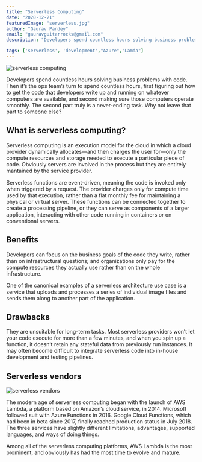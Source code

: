 ```yaml
---
title: "Serverless Computing"
date: "2020-12-21"
featuredImage: "serverless.jpg"
author: "Gaurav Pandey"
email: "gauravguitarrocks@gmail.com"
description: "Developers spend countless hours solving business problems with code. Then it’s the ops team’s turn to spend countless hours, first figuring out how to get the code that developers write up and running on whatever computers are available, and second making sure those computers operate smoothly..."

tags: ['serverless', 'development',"Azure","Lamda"]
---
```


![serverless computing](/assets/images/blogs_images/serverless/serverless.jpg)

Developers spend countless hours solving business problems with code. Then it’s the ops team’s turn to spend countless hours, first figuring out how to get the code that developers write up and running on whatever computers are available, and second making sure those computers operate smoothly. The second part truly is a never-ending task. Why not leave that part to someone else?

## What is serverless computing?

Serverless computing is an execution model for the cloud in which a cloud provider dynamically allocates—and then charges the user for—only the compute resources and storage needed to execute a particular piece of code. Obviously servers are involved in the process but they are entirely mantained by the service provider.

Serverless functions are event-driven, meaning the code is invoked only when triggered by a request. The provider charges only for compute time used by that execution, rather than a flat monthly fee for maintaining a physical or virtual server. These functions can be connected together to create a processing pipeline, or they can serve as components of a larger application, interacting with other code running in containers or on conventional servers.

## Benefits

Developers can focus on the business goals of the code they write, rather than on infrastructural questions; and organizations only pay for the compute resources they actually use rather than on the whole infrastructure.

One of the canonical examples of a serverless architecture use case is a service that uploads and processes a series of individual image files and sends them along to another part of the application.

## Drawbacks

They are unsuitable for long-term tasks. Most serverless providers won’t let your code execute for more than a few minutes, and when you spin up a function, it doesn’t retain any stateful data from previously run instances. It may often become difficult to integrate serverless code into in-house development and testing pipelines.

## Serverless vendors

![serverless vendors](/assets/images/blogs_images/serverless/vendors.png)

The modern age of serverless computing began with the launch of AWS Lambda, a platform based on Amazon’s cloud service, in 2014. Microsoft followed suit with Azure Functions in 2016. Google Cloud Functions, which had been in beta since 2017, finally reached production status in July 2018. The three services have slightly different limitations, advantages, supported languages, and ways of doing things.

Among all of the serverless computing platforms, AWS Lambda is the most prominent, and obviously has had the most time to evolve and mature. 